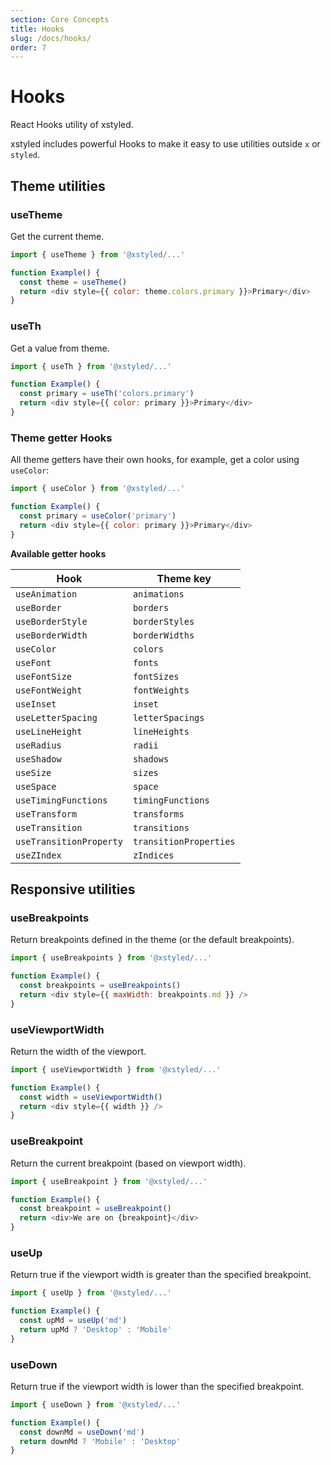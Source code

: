 ```yaml
---
section: Core Concepts
title: Hooks
slug: /docs/hooks/
order: 7
---
```


# Hooks

React Hooks utility of xstyled.

<carbon-ad />

xstyled includes powerful Hooks to make it easy to use utilities outside `x` or `styled`.

## Theme utilities

### useTheme

Get the current theme.

```js
import { useTheme } from '@xstyled/...'

function Example() {
  const theme = useTheme()
  return <div style={{ color: theme.colors.primary }}>Primary</div>
}
```

### useTh

Get a value from theme.

```js
import { useTh } from '@xstyled/...'

function Example() {
  const primary = useTh('colors.primary')
  return <div style={{ color: primary }}>Primary</div>
}
```

### Theme getter Hooks

All theme getters have their own hooks, for example, get a color using `useColor`:

```js
import { useColor } from '@xstyled/...'

function Example() {
  const primary = useColor('primary')
  return <div style={{ color: primary }}>Primary</div>
}
```

**Available getter hooks**

| Hook                    | Theme key              |
| ----------------------- | ---------------------- |
| `useAnimation`          | `animations`           |
| `useBorder`             | `borders`              |
| `useBorderStyle`        | `borderStyles`         |
| `useBorderWidth`        | `borderWidths`         |
| `useColor`              | `colors`               |
| `useFont`               | `fonts`                |
| `useFontSize`           | `fontSizes`            |
| `useFontWeight`         | `fontWeights`          |
| `useInset`              | `inset`                |
| `useLetterSpacing`      | `letterSpacings`       |
| `useLineHeight`         | `lineHeights`          |
| `useRadius`             | `radii`                |
| `useShadow`             | `shadows`              |
| `useSize`               | `sizes`                |
| `useSpace`              | `space`                |
| `useTimingFunctions`    | `timingFunctions`      |
| `useTransform`          | `transforms`           |
| `useTransition`         | `transitions`          |
| `useTransitionProperty` | `transitionProperties` |
| `useZIndex`             | `zIndices`             |

## Responsive utilities

### useBreakpoints

Return breakpoints defined in the theme (or the default breakpoints).

```js
import { useBreakpoints } from '@xstyled/...'

function Example() {
  const breakpoints = useBreakpoints()
  return <div style={{ maxWidth: breakpoints.md }} />
}
```

### useViewportWidth

Return the width of the viewport.

```js
import { useViewportWidth } from '@xstyled/...'

function Example() {
  const width = useViewportWidth()
  return <div style={{ width }} />
}
```

### useBreakpoint

Return the current breakpoint (based on viewport width).

```js
import { useBreakpoint } from '@xstyled/...'

function Example() {
  const breakpoint = useBreakpoint()
  return <div>We are on {breakpoint}</div>
}
```

### useUp

Return true if the viewport width is greater than the specified breakpoint.

```js
import { useUp } from '@xstyled/...'

function Example() {
  const upMd = useUp('md')
  return upMd ? 'Desktop' : 'Mobile'
}
```

### useDown

Return true if the viewport width is lower than the specified breakpoint.

```js
import { useDown } from '@xstyled/...'

function Example() {
  const downMd = useDown('md')
  return downMd ? 'Mobile' : 'Desktop'
}
```
